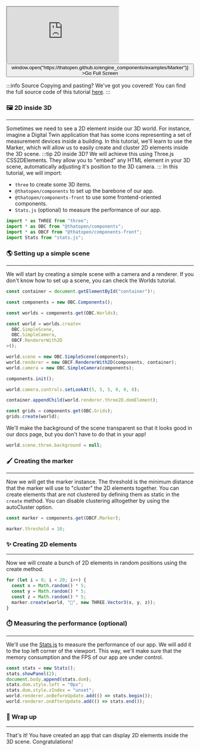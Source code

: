 <div style={{position: "relative"}}><iframe src="https://thatopen.github.io/engine_components/examples/Marker"></iframe><button class="full-screen-btn" onClick={() => window.open("https://thatopen.github.io/engine_components/examples/Marker")} >Go Full Screen</button></div>

:::info Source
Copying and pasting? We've got you covered! You can find the full source code of this tutorial [here](https://github.com/ThatOpen/engine_components/blob/main/packages/front/src/core/Marker/example.ts).
:::

### 🖼️ 2D inside 3D
---
Sometimes we need to see a 2D element inside our 3D world. For instance, imagine a Digital Twin application that has some icons representing a set of measurement devices inside a building. In this tutorial, we'll learn to use the Marker, which will allow us to easily create and cluster 2D elements inside the 3D scene.
:::tip 2D inside 3D?
We will achieve this using Three.js CSS2DElements. They allow you to "embed" any HTML element in your 3D scene, automatically adjusting it's position to the 3D camera.
:::
In this tutorial, we will import:
- `three` to create some 3D items.
- `@thatopen/components` to set up the barebone of our app.
- `@thatopen/components-front` to use some frontend-oriented components.
- `Stats.js` (optional) to measure the performance of our app.

```js
import * as THREE from "three";
import * as OBC from "@thatopen/components";
import * as OBCF from "@thatopen/components-front";
import Stats from "stats.js";
```
### 🌎 Setting up a simple scene
---
We will start by creating a simple scene with a camera and a renderer. If you don't know how to set up a scene, you can check the Worlds tutorial.

```js
const container = document.getElementById("container")!;

const components = new OBC.Components();

const worlds = components.get(OBC.Worlds);

const world = worlds.create<
  OBC.SimpleScene,
  OBC.SimpleCamera,
  OBCF.RendererWith2D
>();

world.scene = new OBC.SimpleScene(components);
world.renderer = new OBCF.RendererWith2D(components, container);
world.camera = new OBC.SimpleCamera(components);

components.init();

world.camera.controls.setLookAt(5, 5, 5, 0, 0, 0);

container.appendChild(world.renderer.three2D.domElement);

const grids = components.get(OBC.Grids);
grids.create(world);
```
We'll make the background of the scene transparent so that it looks good in our docs page, but you don't have to do that in your app!

```js
world.scene.three.background = null;
```
### 🖌️ Creating the marker
---
Now we will get the marker instance. The threshold is the minimum distance that the marker will use to "cluster" the 2D elements together. You can create elements that are not clustered by defining them as static in the `create` method. You can disable clustering alltogether by using the autoCluster option.

```js
const marker = components.get(OBCF.Marker);

marker.threshold = 10;
```
### ✨ Creating 2D elements
---
Now we will create a bunch of 2D elements in random positions using the create method.

```js
for (let i = 0; i < 20; i++) {
  const x = Math.random() * 5;
  const y = Math.random() * 5;
  const z = Math.random() * 5;
  marker.create(world, "🚀", new THREE.Vector3(x, y, z));
}
```
### ⏱️ Measuring the performance (optional)
---
We'll use the [Stats.js](https://github.com/mrdoob/stats.js) to measure the performance of our app. We will add it to the top left corner of the viewport. This way, we'll make sure that the memory consumption and the FPS of our app are under control.

```js
const stats = new Stats();
stats.showPanel(2);
document.body.append(stats.dom);
stats.dom.style.left = "0px";
stats.dom.style.zIndex = "unset";
world.renderer.onBeforeUpdate.add(() => stats.begin());
world.renderer.onAfterUpdate.add(() => stats.end());
```
### 🎉 Wrap up
---
That's it! You have created an app that can display 2D elements inside the 3D scene. Congratulations!

